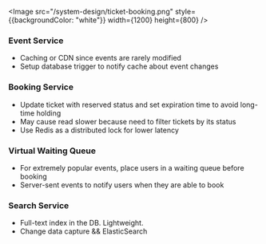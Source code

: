 
<Image src="/system-design/ticket-booking.png" style={{backgroundColor: "white"}} width={1200} height={800} />

### Event Service

- Caching or CDN since events are rarely modified
- Setup database trigger to notify cache about event changes

### Booking Service

- Update ticket with reserved status and set expiration time to avoid long-time holding
- May cause read slower because need to filter tickets by its status
- Use Redis as a distributed lock for lower latency

### Virtual Waiting Queue

- For extremely popular events, place users in a waiting queue before booking
- Server-sent events to notify users when they are able to book

### Search Service

- Full-text index in the DB. Lightweight.
- Change data capture && ElasticSearch